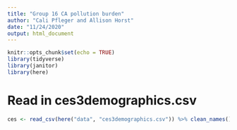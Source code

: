 ```yaml
---
title: "Group 16 CA pollution burden"
author: "Cali Pfleger and Allison Horst"
date: "11/24/2020"
output: html_document
---
```


```r
knitr::opts_chunk$set(echo = TRUE)
library(tidyverse)
library(janitor)
library(here)
```

# Read in  ces3demographics.csv 
```r
ces <- read_csv(here("data", "ces3demographics.csv")) %>% clean_names()
```

